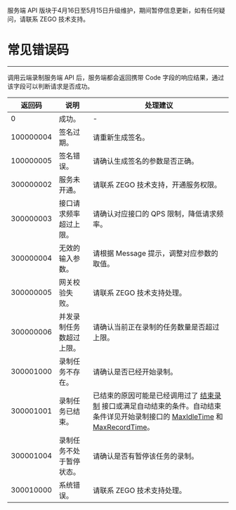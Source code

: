 <Warning title="警告">服务端 API 版块于4月16日至5月15日升级维护，期间暂停信息更新，如有任何疑问，请联系 ZEGO 技术支持。</Warning>

# 常见错误码

---

调用云端录制服务端 API 后，服务端都会返回携带 Code 字段的响应结果，通过该字段可以判断请求是否成功。

|返回码|说明| 处理建议 |
|-----|----|----|
| 0 | 成功。| -|
| 100000004 | 签名过期。| 请重新生成签名。|
| 100000005 | 签名错误。| 请确认生成签名的参数是否正确。|
| 300000002 | 服务未开通。 | 请联系 ZEGO 技术支持，开通服务权限。|
| 300000003 | 接口请求频率超过上限。 | 请确认对应接口的 QPS 限制，降低请求频率。|
| 300000004 | 无效的输入参数。 | 请根据 Message 提示，调整对应参数的取值。|
| 300000005 | 网关校验失败。 | 请联系 ZEGO 技术支持处理。|
| 300000006 | 并发录制任务数超过上限。 | 请确认当前正在录制的任务数量是否超过上限。|
| 300001000 | 录制任务不存在。 | 请确认是否已经开始录制。|
| 300001001 | 录制任务已结束。 | 已结束的原因可能是已经调用过了 [结束录制](./stop.mdx) 接口或满足自动结束的条件。自动结束条件详见开始录制接口的 [MaxIdleTime](./start.mdx#MaxIdleTime) 和 [MaxRecordTime](./start.mdx#MaxRecordTime)。|
| 300001004 | 录制任务不处于暂停状态。 | 请确认是否有暂停该任务的录制。|
| 300010000 | 系统错误。 | 请联系 ZEGO 技术支持处理。|
